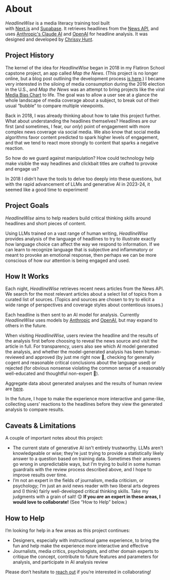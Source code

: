 # About

_HeadlineWise_ is a media literacy training tool built with [Next.js](https://nextjs.org/) and [Supabase](https://supabase.com/). It retrieves headlines from the [News API](https://newsapi.org/), and uses [Anthropic's Claude AI](https://www.anthropic.com/) and [OpenAI](https://openai.com/) for headline analysis. It was designed and developed by [Chrissy Hunt](https://chrissyhunt.com).

## Project History

The kernel of the idea for _HeadlineWise_ began in 2018 in my Flatiron School capstone project, an app called _Map the News_. (This project is no longer online, but a blog post outlining the development process [is here](https://chrissyhunt.com/blog/map-the-news).) I became very interested in the siloing of media consumption during the 2016 election in the U.S., and _Map the News_ was an attempt to bring projects like the viral [Media Bias Chart](https://www.adfontesmedia.com/) to life. The goal was to allow a user see at a glance the whole landscape of media coverage about a subject, to break out of their usual “bubble” to compare multiple viewpoints.

Back in 2018, I was already thinking about how to take this project further. What about understanding the headlines themselves? Headlines are our first (and sometimes, I fear, our _only_) point of engagement with more complex news coverage via social media. We also know that social media algorithms favor content predicted to spark higher levels of engagement, and that we tend to react more strongly to content that sparks a negative reaction.

So how do we guard against manipulation? How could technology help make visible the way headlines and clickbait titles are crafted to provoke and engage us?

In 2018 I didn’t have the tools to delve too deeply into these questions, but with the rapid advancement of LLMs and generative AI in 2023-24, it seemed like a good time to experiment!

## Project Goals

_HeadlineWise_ aims to help readers build critical thinking skills around headlines and short pieces of content.

Using LLMs trained on a vast range of human writing, _HeadlineWise_ provides analysis of the language of headlines to try to illustrate exactly how language choice can affect the way we respond to information. If we can learn to recognize language that is subjective and inflammatory or meant to provoke an emotional response, then perhaps we can be more conscious of how our attention is being engaged and used.

## How It Works

Each night, _HeadlineWise_ retrieves recent news articles from the News API. We search for the most relevant articles about a select list of topics from a curated list of sources. (Topics and sources are chosen to try to elicit a wide range of perspectives and coverage styles about contentious issues.)

Each headline is then sent to an AI model for analysis. Currently _HeadlineWise_ uses models by [Anthropic](https://www.anthropic.com/) and [OpenAI](https://openai.com/), but may expand to others in the future.

When visiting _HeadlineWise_, users review the headline and the results of the analysis first before choosing to reveal the news source and visit the article in full. For transparency, users also see which AI model generated the analysis, and whether the model-generated analysis has been human-reviewed and approved (by just me right now 👋, checking for generally cogent and reasonable critical conclusions about the language used) or rejected (for obvious nonsense violating the common sense of a reasonably well-educated and thoughtful non-expert 🫡).

Aggregate data about generated analyses and the results of human review are [here](/data).

In the future, I hope to make the experience more interactive and game-like, collecting users’ reactions to the headlines before they view the generated analysis to compare results.

## Caveats & Limitations

A couple of important notes about this project:

- The current state of generative AI isn't entirely trustworthy. LLMs aren’t knowledgeable or wise; they’re just trying to provide a statistically likely answer to a question based on training data. Sometimes their answers go wrong in unpredictable ways, but I’m trying to build in some human guardrails with the review process described above, and I hope to improve results over time.
- I’m not an expert in the fields of journalism, media criticism, or psychology; I’m just an avid news reader with two liberal arts degrees and (I think) fairly well-developed critical thinking skills. Take my judgments with a grain of salt! 😊 **If you _are_ an expert in these areas, I would love to collaborate!** (See “How to Help” below.)

## How to Help

I’m looking for help in a few areas as this project continues:

- Designers, especially with instructional game experience, to bring the fun and help make the experience more interactive and effective
- Journalists, media critics, psychologists, and other domain experts to critique the concept, contribute to future features and parameters for analysis, and participate in AI analysis review

Please don’t hesitate to [reach out](https://www.linkedin.com/in/chrissyhuntnyc/) if you’re interested in collaborating!

